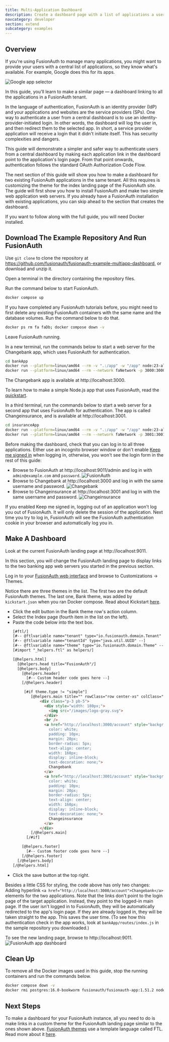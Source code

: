 ```yaml
---
title: Multi-Application Dashboard
description: Create a dashboard page with a list of applications a user can log in to.
navcategory: developer
section: extend
subcategory: examples
---
```



## Overview

If you're using FusionAuth to manage many applications, you might want to provide your users with a central list of applications, so they know what's available. For example, Google does this for its apps.

![Google app selector](/img/docs/extend/examples/multi-application-dashboard/googleGrid.png)

In this guide, you'll learn to make a similar page — a dashboard linking to all the applications in a FusionAuth tenant.

In the language of authentication, FusionAuth is an identity provider (IdP) and your applications and websites are the service providers (SPs). One way to authenticate a user from a central dashboard is to use an identity-provider-initiated login. In other words, the dashboard will log the user in, and then redirect them to the selected app. In short, a service provider application will receive a login that it didn't initiate itself. This has security complexities and dangers.

This guide will demonstrate a simpler and safer way to authenticate users from a central dashboard by making each application link in the dashboard point to the application's login page. From that point onwards, authentication follows the standard OAuth Authorization Code Flow.

The next section of this guide will show you how to make a dashboard for two existing FusionAuth applications in the same tenant. All this requires is customizing the theme for the index landing page of the FusionAuth site. The guide will first show you how to install FusionAuth and make two simple web application web servers. If you already have a FusionAuth installation with existing applications, you can skip ahead to the section that creates the dashboard.

If you want to follow along with the full guide, you will need Docker installed.

## Download The Example Repository And Run FusionAuth

Use `git clone` to clone the repository at https://github.com/fusionauth/fusionauth-example-multiapp-dashboard, or download and unzip it. 

Open a terminal in the directory containing the repository files.

Run the command below to start FusionAuth.

  ```sh
  docker compose up
  ```

<Aside type="note">
  If you have completed any FusionAuth tutorials before, you might need to first delete any existing FusionAuth containers with the same name and the database volumes. Run the command below to do that.

  ```sh
  docker ps rm fa faDb; docker compose down -v
  ```
</Aside>

Leave FusionAuth running. 

In a new terminal, run the commands below to start a web server for the Changebank app, which uses FusionAuth for authentication. 

  ```sh
  cd bankApp
  docker run --platform=linux/amd64 --rm -v ".:/app" -w "/app" node:23-alpine3.19 sh -c  "npm install"
  docker run --platform=linux/amd64 --rm --network faNetwork -p 3000:3000 -v ".:/app" -w "/app" -e "PORT=3000" node:23-alpine3.19 sh -c  "npm run start"
  ```

The Changebank app is available at http://localhost:3000. 

To learn how to make a simple Node.js app that uses FusionAuth, read the [quickstart](/docs/quickstarts/quickstart-javascript-express-web).

In a third terminal, run the commands below to start a web server for a second app that uses FusionAuth for authentication. The app is called Changeinsurance, and is available at http://localhost:3001.

  ```sh
  cd insuranceApp
  docker run --platform=linux/amd64 --rm -v ".:/app" -w "/app" node:23-alpine3.19 sh -c  "npm install"
  docker run --platform=linux/amd64 --rm --network faNetwork -p 3001:3001 -v ".:/app" -w "/app" -e "PORT=3001" node:23-alpine3.19 sh -c  "npm run start"
  ```

Before making the dashboard, check that you can log in to all three applications. Either use an incognito browser window or don't enable [Keep me signed in](/docs/lifecycle/authenticate-users/logout-session-management#fusionauth-sso) when logging in, otherwise, you won't see the login form in the rest of this guide:
- Browse to FusionAuth at http://localhost:9011/admin and log in with `admin@example.com` and `password`.
  ![FusionAuth](/img/docs/extend/examples/multi-application-dashboard/fa.png)
- Browse to Changebank at http://localhost:3000 and log in with the same username and password.
  ![Changebank](/img/docs/extend/examples/multi-application-dashboard/changebank.png)
- Browse to Changeinsurance at http://localhost:3001 and log in with the same username and password.
  ![Changeinsurance](/img/docs/extend/examples/multi-application-dashboard/changeinsurance.png)

If you enabled <InlineUIElement>Keep me signed in</InlineUIElement>, logging out of an application won't log you out of FusionAuth. It will only delete the session of the application. Next time you try to log in, FusionAuth will see the FusionAuth authentication cookie in your browser and automatically log you in.

## Make A Dashboard

Look at the current FusionAuth landing page at http://localhost:9011. 

In this section, you will change the FusionAuth landing page to display links to the two banking app web servers you started in the previous section.

Log in to your [FusionAuth web interface](http://localhost:9011/admin) and browse to <Breadcrumb>Customizations -> Themes</Breadcrumb>. 

Notice there are three themes in the list. The first two are the default FusionAuth themes. The last one, <InlineUIElement>Bank theme</InlineUIElement>, was added by `kickstart.json` when you ran Docker compose. Read about Kickstart [here](/docs/get-started/download-and-install/development/kickstart).

- Click the <IconButton name="edit" /> edit button in the Bank theme row's action column.
- Select the <InlineUIElement>Index</InlineUIElement> page (fourth item in the list on the left).
- Paste the code below into the text box.
  ```html
  [#ftl/]
  [#-- @ftlvariable name="tenant" type="io.fusionauth.domain.Tenant" --]
  [#-- @ftlvariable name="tenantId" type="java.util.UUID" --]
  [#-- @ftlvariable name="theme" type="io.fusionauth.domain.Theme" --]
  [#import "_helpers.ftl" as helpers/]

  [@helpers.html]
    [@helpers.head title="FusionAuth"/]
    [@helpers.body]
      [@helpers.header]
        [#-- Custom header code goes here --]
      [/@helpers.header]

       [#if theme.type != "simple"]
          [@helpers.main title="" rowClass="row center-xs" colClass="col-xs-12 col-sm-12 col-md-10 col-lg-10 col-xl-9"]
              <div class="p-3 pb-5">
                <div style="width: 180px;">
                  <img src="/images/logo-gray.svg">
                </div>
                <br />
                <a href="http://localhost:3000/account" style="background: linear-gradient(to bottom right, palegreen, forestgreen);
                  color: white;
                  padding: 10px;
                  margin: 20px;
                  border-radius: 5px;
                  text-align: center;
                  width: 160px;
                  display: inline-block;
                  text-decoration: none;">
                  Changebank
                </a>
                <a href="http://localhost:3001/account" style="background: linear-gradient(to bottom right, skyblue, navy);
                  color: white;
                  padding: 10px;
                  margin: 20px;
                  border-radius: 5px;
                  text-align: center;
                  width: 160px;
                  display: inline-block;
                  text-decoration: none;">
                  Changeinsurance
                </a>
              </div>
          [/@helpers.main]
        [/#if]

      [@helpers.footer]
        [#-- Custom footer code goes here --]
      [/@helpers.footer]
    [/@helpers.body]
  [/@helpers.html]
  ```
-  Click the <IconButton name="save" /> save button at the top right.

Besides a little CSS for styling, the code above has only two changes: Adding hyperlink `<a href="http://localhost:3000/account">Changebank</a>` elements for the two applications. Note that the links don't point to the login page of the target application. Instead, they point to the logged-in main page. If the user isn't logged in to FusionAuth, they will be automatically redirected to the app's login page. If they are already logged in, they will be taken straight to the app. This saves the user time. (To see how this authentication check in the app works, look at `bankApp/routes/index.js` in the sample repository you downloaded.)

To see the new landing page, browse to http://localhost:9011.
![FusionAuth app dashboard](/img/docs/extend/examples/multi-application-dashboard/dashboard.png)

## Clean Up

To remove all the Docker images used in this guide, stop the running containers and run the commands below.

```sh
docker compose down -v
docker rmi postgres:16.0-bookworm fusionauth/fusionauth-app:1.51.2 node:23-alpine3.19
```

## Next Steps

To make a dashboard for your FusionAuth instance, all you need to do is make links in a custom theme for the FusionAuth landing page similar to the ones shown above. [FusionAuth themes](/docs/customize/look-and-feel/) use a template language called FTL. Read more about it [here](https://freemarker.apache.org/index.html).
